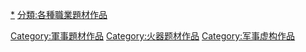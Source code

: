 [[分類:狙擊手|*]]
[[分類:各種職業題材作品|分類:各種職業題材作品]]
[[Category:軍事題材作品|Category:軍事題材作品]]
[[Category:火器题材作品|Category:火器题材作品]]
[[Category:军事虚构作品|Category:军事虚构作品]]